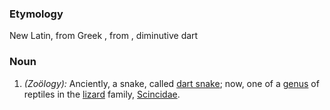===Etymology===
New Latin, from Greek , from , diminutive dart
===Noun===
#''(Zoölogy):'' Anciently, a snake, called [[dart snake]]; now, one of a [[genus]] of reptiles in the [[lizard]] family, [[Scincidae]].